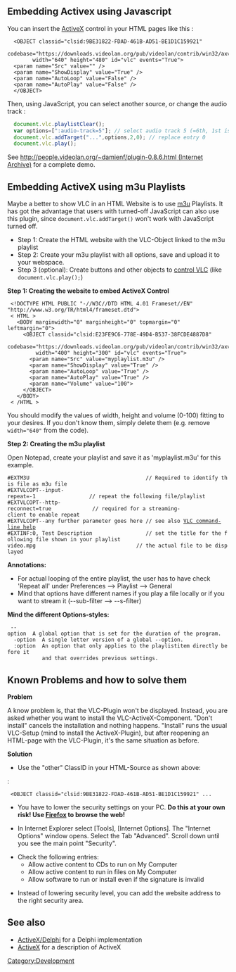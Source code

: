 {{howto| use the [[ActiveX]] control within a webpage|nosort=yes}}
{{Example code}}

==Embedding Activex using Javascript==

You can insert the [[ActiveX]] control in your HTML pages like this :

<syntaxhighlight lang="html4strict">
  <OBJECT classid="clsid:9BE31822-FDAD-461B-AD51-BE1D1C159921"
     codebase="https://downloads.videolan.org/pub/videolan/contrib/win32/axvlc.cab"
        width="640" height="480" id="vlc" events="True">
  <param name="Src" value="" />
  <param name="ShowDisplay" value="True" />
  <param name="AutoLoop" value="False" />
  <param name="AutoPlay" value="False" />
  </OBJECT>
</syntaxhighlight>

Then, using JavaScript, you can select another source, or change the audio track :

<syntaxhighlight lang="javascript">
  document.vlc.playlistClear();
  var options=[":audio-track=5"]; // select audio track 5 (=6th, 1st is 0)
  document.vlc.addTarget("...",options,2,0); // replace entry 0
  document.vlc.play();
</syntaxhighlight>

See [https://web.archive.org/web/20081218063905/http://people.videolan.org/~damienf/plugin-0.8.6.html http://people.videolan.org/~damienf/plugin-0.8.6.html (Internet Archive)] for a complete demo.

==Embedding ActiveX using m3u Playlists==
Maybe a better to show VLC in an HTML Website is to use [[m3u]] Playlists. It has got the advantage that users with turned-off JavaScript can also use this plugin, since <code>document.vlc.addTarget()</code> won't work with JavaScript turned off.

* Step 1: Create the HTML website with the VLC-Object linked to the m3u playlist
* Step 2: Create your m3u playlist with all options, save and upload it to your webspace.
* Step 3 (optional): Create buttons and other objects to [[control VLC]] (like <code>document.vlc.play();</code>)


'''Step 1: Creating the website to embed ActiveX Control'''
<syntaxhighlight lang="html4strict">
 <!DOCTYPE HTML PUBLIC "-//W3C//DTD HTML 4.01 Frameset//EN" "http://www.w3.org/TR/html4/frameset.dtd">
 < HTML >
   <BODY marginwidth="0" marginheight="0" topmargin="0" leftmargin="0">
     <OBJECT classid="clsid:E23FE9C6-778E-49D4-B537-38FCDE4887D8"
         codebase="https://downloads.videolan.org/pub/videolan/contrib/win32/axvlc.cab"
         width="400" height="300" id="vlc" events="True">
       <param name="Src" value="myplaylist.m3u" />
       <param name="ShowDisplay" value="True" />
       <param name="AutoLoop" value="True" />
       <param name="AutoPlay" value="True" />
       <param name="Volume" value="100">
     </OBJECT>
   </BODY>
 < /HTML >
</syntaxhighlight>

You should modify the values of width, height and volume (0-100) fitting to your desires. If you don't know them, simply delete them (e.g. remove <code>width="640"</code> from the code).

'''Step 2: Creating the m3u playlist'''

Open Notepad, create your playlist and save it as 'myplaylist.m3u' for this example.

 #EXTM3U                                     // Required to identify this file as m3u file
 #EXTVLCOPT--input-repeat=-1                 // repeat the following file/playlist
 #EXTVLCOPT--http-reconnect=true             // required for a streaming-client to enable repeat
 #EXTVLCOPT--any further parameter goes here // see also [[VLC command-line help]]
 #EXTINF:0, Test Description                 // set the title for the following file shown in your playlist
 video.mpg                                // the actual file to be displayed

'''Annotations:'''
* For actual looping of the entire playlist, the user has to have check 'Repeat all' under Preferences --> Playlist --> General
* Mind that options have different names if you play a file locally or if you want to stream it (--sub-filter --> --s-filter)


'''Mind the different Options-styles:'''
  --option  A global option that is set for the duration of the program.
   -option  A single letter version of a global --option.
   :option  An option that only applies to the playlistitem directly before it
            and that overrides previous settings.

==Known Problems and how to solve them==

'''Problem'''

A know problem is, that the VLC-Plugin won't be displayed. Instead, you are asked whether you want to install the VLC-ActiveX-Component. "Don't install" cancels the installation and nothing happens. "Install" runs the usual VLC-Setup (mind to install the ActiveX-Plugin), but after reopening an HTML-page with the VLC-Plugin, it's the same situation as before.

'''Solution'''

* Use the "other" ClassID in your HTML-Source as shown above:
:<syntaxhighlight lang="html4strict">
 <OBJECT classid="clsid:9BE31822-FDAD-461B-AD51-BE1D1C159921" ...
</syntaxhighlight>

* You have to lower the security settings on your PC. '''Do this at your own risk! Use [https://www.getfirefox.com Firefox] to browse the web!'''

* In Internet Explorer select [Tools], [Internet Options]. The "Internet Options" window opens. Select the Tab "Advanced". Scroll down until you see the main point "Security". 

* Check the following entries:
** Allow active content to CDs to run on My Computer
** Allow active content to run in files on My Computer
** Allow software to run or install even if the signature is invalid

* Instead of lowering security level, you can add the website address to the right security area.

==See also==
* [[ActiveX/Delphi]] for a Delphi implementation
* [[ActiveX]] for a description of ActiveX

[[Category:Development‏‎]]